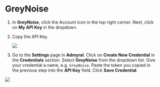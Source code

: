 # GreyNoise

1. In **GreyNoise**, click the Account icon in the top right corner. Next, click on **My API Key** in the dropdown.

2. Copy the API Key.

    <img src="/greynoise1.png" />

3. Go to the **Settings** page in **Admyral**. Click on **Create New Credential** in the **Credentials** section. Select **GreyNoise** from the dropdown list. Give your credential a name, e.g. `GreyNoise`. Paste the token you copied in the previous step into the **API Key** field. Click **Save Credential**.

<img src="/greynoise2.png" />

